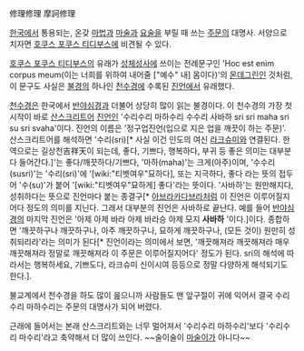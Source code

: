修理修理 摩訶修理

[[한국]]에서 통용되는, 온갖 [[마법]]과 [[마술]]과 [[요술]]을 부릴 때 쓰는 [[주문]]의 대명사. 서양으로 치자면 [[호쿠스 포쿠스 티디부스]]에 비견될 수 있다.

[[호쿠스 포쿠스 티디부스]]의 유래가 [[성체성사]]에 쓰이는 전례문구인 'Hoc est enim corpus meum(이는 너희를 위하여 내어줄 ["예수" 내] 몸이다)'의 [[몬데그린]]인 것처럼, 이 문구도 사실은 [[불경]]의 하나인 [[천수경]]에 수록된 [[진언]]에서 유래했다.

[[천수경]]은 한국에서 [[반야심경]]과 더불어 상당히 많이 읽는 불경이다. 이 천수경의 가장 첫 시작이 바로 [[산스크리트어]] [[진언]]인 '수리수리 마하수리 수수리 사바하 sri sri maha sri su sri svaha'이다. 진언의 이름은 '정구업진언(입으로 지은 업을 깨끗이 하는 주문)'. 산스크리트어를 해석하면 '수리(sri)[* 사실 이건 인도의 여신 [[라크슈미]]와 연결된다. 한역으로는 길상천吉祥天이 되는데, 좋다, 기쁘다, 행복하다, 부귀 등 좋은 의미는 대부분 다 들어간다.]'는 좋다/깨끗하다/기쁘다, '마하(maha)'는 크게(아주)이며, '수수리(susri)'는 '수리(sri)'에 '[wiki:"티벳여우"묘하다], 또는 지극하다, 좋다 라는 뜻의 접두어 '수(su)'가 붙어 '[wiki:"티벳여우"묘하게] 좋다'라는 뜻이다. '사바하'는 원만해지다, 성취하다는 뜻으로 진언마다 붙는 종결구[* [[아브라카다브라]]처럼 이 진언은 이루어질지어다 정도의 의미를 지닌다. 그래서 대부분의 진언은 사바하로 끝난다. 예를 들어 [[반야심경]]의 마지막 진언은 '아제 아제 바라 아제 바라승 아제 모지 '''사바하''' '이다.]이다. 종합하면 '깨끗하구나 깨끗하구나, 아주 깨끗하구나, 묘하게 깨끗하구나, (모든 것이) 원만히 성취되리라'라는 의미가 된다[* 진언이라는 의미에서 보면, '깨끗해져라 깨끗해져라 매우 깨끗해져라 정말로 깨끗해져라 이 주문은 이루어질지어다' 정도가 된다. sri의 해석에 따라서는 행복하세요, 기쁘도다, 라크슈미 신이시여 등등으로 정말 다양하게 해석되기도 한다.].

불교계에서 천수경을 하도 많이 읊으니까 사람들도 맨 앞구절이 귀에 익어서 결국 수리수리 마하수리는 주문의 대명사가 되어 버렸다.

근래에 들어서는 본래 산스크리트와는 너무 멀어져서 '수리수리 마하수리'보다 '수리수리 마수리'라고 축약해서 더 많이 쓰인다. ~~술이술이 [[마술]]이가 아니다~~
